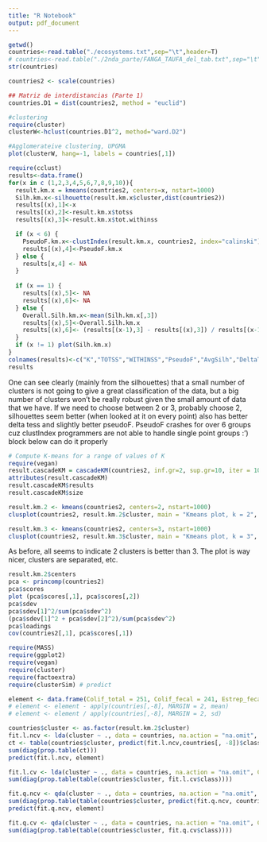 ```yaml
---
title: "R Notebook"
output: pdf_document
---
```


```r
getwd()
countries<-read.table("./ecosystems.txt",sep="\t",header=T)
# countries<-read.table("./2nda_parte/FANGA_TAUFA_del_tab.txt",sep="\t",header=T)
str(countries)

countries2 <- scale(countries)

## Matriz de interdistancias (Parte 1)
countries.D1 = dist(countries2, method = "euclid")

#clustering
require(cluster)
clusterW<-hclust(countries.D1^2, method="ward.D2")

#Agglomerateive clustering, UPGMA
plot(clusterW, hang=-1, labels = countries[,1])
```

```r
require(cclust)
results<-data.frame()
for(x in c (1,2,3,4,5,6,7,8,9,10)){
  result.km.x = kmeans(countries2, centers=x, nstart=1000)
  Silh.km.x<-silhouette(result.km.x$cluster,dist(countries2))
  results[(x),1]<-x
  results[(x),2]<-result.km.x$totss
  results[(x),3]<-result.km.x$tot.withinss

  if (x < 6) {
    PseudoF.km.x<-clustIndex(result.km.x, countries2, index="calinski")
    results[(x),4]<-PseudoF.km.x
  } else {
    results[x,4] <- NA
  }
  
  if (x == 1) {
    results[(x),5]<- NA
    results[(x),6]<- NA
  } else {
    Overall.Silh.km.x<-mean(Silh.km.x[,3])
    results[(x),5]<-Overall.Silh.km.x
    results[(x),6]<- (results[(x-1),3] - results[(x),3]) / results[(x-1),3]
  }
  if (x != 1) plot(Silh.km.x)
}
colnames(results)<-c("K","TOTSS","WITHINSS","PseudoF","AvgSilh","DeltaTESS")
results
```

One can see clearly (mainly from the silhouettes) that a small number of clusters is not going to give a great classification of the data, but a big number of clusters won't be really robust given the small amount of data that we have. If we need to choose between 2 or 3, probably choose 2, silhouettes seem better (when looked at it on every point) also has better delta tess and slightly better pseudoF. PseudoF crashes for over 6 groups cuz clustIndex programmers are not able to handle single point groups :') block below can do it properly

```r
# Compute K-means for a range of values of K
require(vegan)
result.cascadeKM = cascadeKM(countries2, inf.gr=2, sup.gr=10, iter = 1000, criterion ="calinski")
attributes(result.cascadeKM)
result.cascadeKM$results
result.cascadeKM$size
```

```r
result.km.2 <- kmeans(countries2, centers=2, nstart=1000)
clusplot(countries2, result.km.2$cluster, main = "Kmeans plot, k = 2", color = TRUE, labels=2)
```

```r
result.km.3 <- kmeans(countries2, centers=3, nstart=1000)
clusplot(countries2, result.km.3$cluster, main = "Kmeans plot, k = 3", color = TRUE, labels=2)
```

As before, all seems to indicate 2 clusters is better than 3. The plot is way nicer, clusters are separated, etc.

```r
result.km.2$centers
pca <- princomp(countries2)
pca$scores
plot (pca$scores[,1], pca$scores[,2])
pca$sdev
pca$sdev[1]^2/sum(pca$sdev^2)
(pca$sdev[1]^2 + pca$sdev[2]^2)/sum(pca$sdev^2)
pca$loadings
cov(countries2[,1], pca$scores[,1])
```

```r
require(MASS)
require(ggplot2)
require(vegan)
require(cluster)
require(factoextra)
require(clusterSim) # predict

element <- data.frame(Colif_total = 251, Colif_fecal = 241, Estrep_fecal = 109, Cont_mineral = 42, Conductivitat = 25, Solids_susp = 972, DQO_M = 715)
# element <- element - apply(countries[,-8], MARGIN = 2, mean)
# element <- element / apply(countries[,-8], MARGIN = 2, sd)

countries$cluster <- as.factor(result.km.2$cluster)
fit.l.ncv <- lda(cluster ~ ., data = countries, na.action = "na.omit", CV = F) # Should use the non cv for prediction and the cv for analysis of the discriminant itself
ct <- table(countries$cluster, predict(fit.l.ncv,countries[, -8])$class) 
sum(diag(prop.table(ct)))
predict(fit.l.ncv, element)

fit.l.cv <- lda(cluster ~ ., data = countries, na.action = "na.omit", CV = T) # Linear and crossvalidated
sum(diag(prop.table(table(countries$cluster, fit.l.cv$class))))

fit.q.ncv <- qda(cluster ~ ., data = countries, na.action = "na.omit", CV = F)
sum(diag(prop.table(table(countries$cluster, predict(fit.q.ncv, countries[,-8])$class))))
predict(fit.q.ncv, element)

fit.q.cv <- qda(cluster ~ ., data = countries, na.action = "na.omit", CV = T)
sum(diag(prop.table(table(countries$cluster, fit.q.cv$class))))
```

```r

```